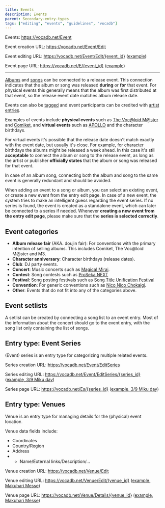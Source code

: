 ---
title: Events
description: Events
parent: Secondary-entry-types
tags: ["editing", "events", "guidelines", "vocadb"]
---

Events: https://vocadb.net/Event

Event creation URL:
https://vocadb.net/Event/Edit

Event editing URL: https://vocadb.net/Event/Edit/{event_id} ([example](https://vocadb.net/Event/Edit/1740))

Event page URL:
https://vocadb.net/E/{event_id} ([example](https://vocadb.net/E/1740/39-miku-day-2008))

---

[Albums](/docs/albums/album-entry-editing#Release-event) and [songs](/docs/songs/song-entry-editing#Release-event) can be connected to a release event. This connection indicates that the album or song was released **during** or **for** that event. For physical events this generally means that the album was first distributed at that event, so the release event date matches album release date.

Events can also be [tagged](/docs/secondary-entry-types/tags) and event participants can be credited with [artist entries](/docs/artists/artist-entry-page).

Examples of events include **physical events** such as [The Voc@loid M@ster](https://vocadb.net/Es/1) and [Comiket](https://vocadb.net/Es/3), and **virtual events** such as [APOLLO](https://vocadb.net/Es/30) and the character birthdays.

For virtual events it's possible that the release date doesn't match exactly with the event date, but usually it's close. For example, for character birthdays the albums might be released a week ahead. In this case it's still **acceptable** to connect the album or song to the release event, as long as the artist or publisher **officially states** that the album or song was released for that event.

In case of an album song, connecting both the album and song to the same event is generally redundant and should be avoided.

When adding an event to a song or album, you can select an existing event, or create a new event from the entry edit page. In case of a new event, the system tries to make an intelligent guess regarding the event series. If no series is found, the event is created as a standalone event, which can later be connected to a series if needed. Whenever **creating a new event from the entry edit page**, please make sure that the **series is selected correctly**.

## Event categories

- **Album release fair** (AKA. doujin fair): For conventions with the primary intention of selling albums. This includes Comiket, The Voc@loid M@ster and M3.
- **Character anniversary**: Character birthdays (release dates).
- **Club**: DJ party events.
- **Concert**: Music concerts such as [Magical Mirai](https://vocadb.net/Es/81/hatsune-miku-magical-mirai).
- **Contest**: Song contests such as [ProSeka NEXT](https://vocadb.net/Es/260/proseka-next)
- **Festival**: Song posting festivals such as [Song Title Unification Festival](https://vocadb.net/Es/310/kyokumei-touitsu-matsuri)
- **Convention**: For generic conventions such as [Nico Nico Chokaigi](https://vocadb.net/Es/77/nico-nico-chokaigi).
- **Other**: Events that do not fit into any of the categories above.

## Event setlists

A setlist can be created by connecting a song list to an event entry. Most of the information about the concert should go to the event entry, with the song list only containing the list of songs.

## Entry type: Event Series

(Event) series is an entry type for categorizing multiple related events.

Series creation URL:
https://vocadb.net/Event/EditSeries

Series editing URL:
https://vocadb.net/Event/EditSeries/{series_id} ([example, 3/9 Miku day](https://vocadb.net/Event/EditSeries/146))

Series page URL:
https://vocadb.net/Es/{series_id} ([example, 3/9 Miku day](https://vocadb.net/Es/146/39-miku-day))

## Entry type: Venues

Venue is an entry type for managing details for the (physical) event location.

Venue data fields include:

- Coordinates
- Country/Region
- Address
- - Name/External links/Description/...

Venue creation URL:
https://vocadb.net/Venue/Edit

Venue editing URL:
https://vocadb.net/Venue/Edit/{venue_id} ([example, Makuhari Messe](https://vocadb.net/Venue/Edit/1))

Venue page URL:
https://vocadb.net/Venue/Details/{venue_id} ([example, Makuhari Messe](https://vocadb.net/Venue/Details/1))
